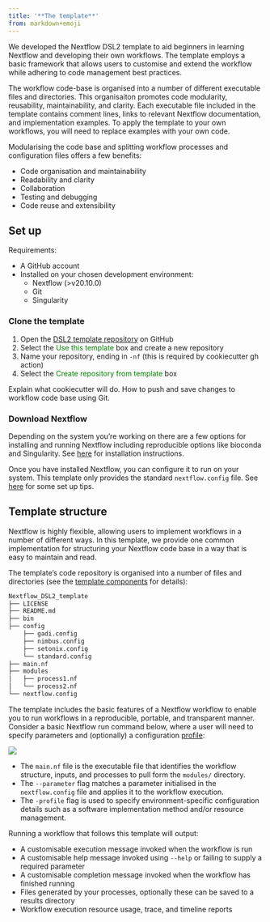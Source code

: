 ```yaml
---
title: '**The template**'
from: markdown+emoji
---
```


We developed the Nextflow DSL2 template to aid beginners in learning Nextflow and developing their own workflows. The template employs a basic framework that allows users to customise and extend the workflow while adhering to code management best practices. 

The workflow code-base is organised into a number of different executable files and directories. This organisaiton promotes code modularity, reusability, maintainability, and clarity. Each executable file included in the template contains comment lines, links to relevant Nextflow documentation, and implementation examples. To apply the template to your own workflows, you will need to replace examples with your own code. 

Modularising the code base and splitting workflow processes and configuration files offers a few benefits: 

* Code organisation and maintainability
* Readability and clarity
* Collaboration 
* Testing and debugging
* Code reuse and extensibility

## **Set up**

Requirements: 

* A GitHub account 
* Installed on your chosen development environment: 
  * Nextflow (>v20.10.0)
  * Git 
  * Singularity 

### **Clone the template**

1. Open the [DSL2 template repository](https://github.com/Sydney-Informatics-Hub/Nextflow_DSL2_template) on GitHub
2. Select the <span style="color: green">Use this template</span> box and create a new repository 
3. Name your repository, ending in `-nf` (this is required by cookiecutter gh action)
4. Select the <span style="color: green">Create repository from template</span> box

Explain what cookiecutter will do. How to push and save changes to workflow code base using Git. 

### **Download Nextflow**

Depending on the system you're working on there are a few options for installing and running Nextflow including reproducible options like bioconda and Singularity. See [here](https://nf-co.re/usage/installation) for installation instructions. 

Once you have installed Nextflow, you can configure it to run on your system. This template only provides the standard `nextflow.config` file. See [here](https://www.nextflow.io/blog/2021/nextflow-developer-environment.html) for some set up tips.

## **Template structure**

Nextflow is highly flexible, allowing users to implement workflows in a number of different ways. In this template, we provide one common implementation for structuring your Nextflow code base in a way that is easy to maintain and read. 

The template's code repository is organised into a number of files and directories (see the [template components]() for details): 

```default
Nextflow_DSL2_template
├── LICENSE
├── README.md
├── bin
├── config
    ├── gadi.config
    ├── nimbus.config
    ├── setonix.config
    └── standard.config
├── main.nf
├── modules
│   ├── process1.nf
│   └── process2.nf
└── nextflow.config
```

The template includes the basic features of a Nextflow workflow to enable you to run workflows in a reproducible, portable, and transparent manner. Consider a basic Nextflow run command below, where a user will need to specify parameters and (optionally) a configuration [profile](https://www.nextflow.io/docs/latest/config.html#config-profiles):  

![](./figs/template_command.png)

* The `main.nf` file is the executable file that identifies the workflow structure, inputs, and processes to pull form the `modules/` directory. 
* The `--parameter` flag matches a parameter initialised in the `nextflow.config` file and applies it to the workflow execution. 
* The `-profile` flag is used to specify environment-specific configuration details such as a software implementation method and/or resource management.  

Running a workflow that follows this template will output: 

* A customisable execution message invoked when the workflow is run 
* A customisable help message invoked using `--help` or failing to supply a required parameter 
* A customisable completion message invoked when the workflow has finished running 
* Files generated by your processes, optionally these can be saved to a results directory 
* Workflow execution resource usage, trace, and timeline reports  
